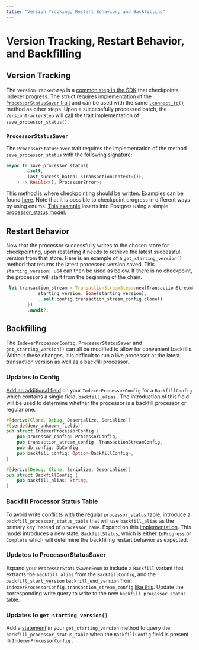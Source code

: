 ```yaml
---
title: "Version Tracking, Restart Behavior, and Backfilling"
---
```


# Version Tracking, Restart Behavior, and Backfilling

## Version Tracking
The `VersionTrackerStep` is a [common step in the SDK](https://github.com/aptos-labs/aptos-indexer-processor-sdk/blob/main/aptos-indexer-processors-sdk/sdk/src/common_steps/version_tracker_step.rs#L29C12-L29C30) that checkpoints indexer progress. The struct 
requires implementation of the [`ProcessorStatusSaver` trait](https://github.com/aptos-labs/aptos-indexer-processor-sdk/blob/main/aptos-indexer-processors-sdk/sdk/src/common_steps/version_tracker_step.rs#L16) and can be used with the same [`.connect_to()`](https://github.com/aptos-labs/aptos-indexer-processors/blob/main/rust/sdk-processor/src/processors/events_processor.rs#L117) method as other steps.  Upon a successfully processed batch, 
the `VersionTrackerStep` will [call](https://github.com/aptos-labs/aptos-indexer-processor-sdk/blob/main/aptos-indexer-processors-sdk/sdk/src/common_steps/version_tracker_step.rs#L57) the trait implementation of `save_processor_status()`.

### `ProcessorStatusSaver`
The `ProcessorStatusSaver` trait requires the implementation of the method `save_processor_status` with the following signature:

```rust
async fn save_processor_status(
        &self,
        last_success_batch: &TransactionContext<()>,
    ) -> Result<(), ProcessorError>;
```
This method is where checkpointing should be written. Examples can be found [here](https://github.com/aptos-labs/aptos-indexer-processors/blob/main/rust/sdk-processor/src/steps/common/processor_status_saver.rs#L23). 
Note that it is possible to checkpoint progress in different ways by using enums. [This example](https://github.com/aptos-labs/aptos-indexer-processors/blob/main/rust/sdk-processor/src/steps/common/processor_status_saver.rs#L131) inserts into Postgres using a simple [processor_status model](https://github.com/aptos-labs/aptos-indexer-processors/blob/main/rust/processor/src/db/postgres/models/processor_status.rs). 

## Restart Behavior 
Now that the processor successfully writes to the chosen store for checkpointing, upon restarting it needs to retrieve the latest successful version from that store. Here is an example of a `get_starting_version()` method that returns the latest processed version saved. This `starting_version: u64` can then be used as below. If there is no checkpoint, the processor will start from the beginning of the chain.

```rust
 let transaction_stream = TransactionStreamStep::new(TransactionStreamConfig {
            starting_version: Some(starting_version),
            ..self.config.transaction_stream_config.clone()
        })
        .await?;
```

## Backfilling
The `IndexerProcessorConfig`, `ProcessorStatusSaver` and `get_starting_version()` can all be modified to allow for convenient backfills. Without these changes, it is difficult to run a live processor at the latest transaction version as well as a backfill processor. 

### Updates to Config
[Add an additional field](https://github.com/aptos-labs/aptos-indexer-processors/blob/main/rust/sdk-processor/src/config/indexer_processor_config.rs#L44) on your `IndexerProcessorConfig` for a `BackfillConfig` which contains a single field, `backfill_alias` . The introduction of this field will be used to determine whether the processor is a backfill processor or regular one.

```rust
#[derive(Clone, Debug, Deserialize, Serialize)]
#[serde(deny_unknown_fields)]
pub struct IndexerProcessorConfig {
    pub processor_config: ProcessorConfig,
    pub transaction_stream_config: TransactionStreamConfig,
    pub db_config: DbConfig,
    pub backfill_config: Option<BackfillConfig>,
}

#[derive(Debug, Clone, Serialize, Deserialize)]
pub struct BackfillConfig {
    pub backfill_alias: String,
}
```

### Backfill Processor Status Table
To avoid write conflicts with the regular `processor_status` table, introduce a `backfill_processor_status_table` that will use `backfill_alias` as the primary key instead of `processor_name`.
Expand on this [implementation](https://github.com/aptos-labs/aptos-indexer-processors/blob/main/rust/sdk-processor/src/db/common/models/backfill_processor_status.rs). This model introduces a new state, `BackfillStatus`, which is either `InProgress` or `Complete` which will determine the backfilling restart behavior as expected.


### Updates to ProcessorStatusSaver
Expand your `ProcessorStatusSaverEnum` to include a `Backfill` variant that extracts the `backfill_alias` from the `BackfillConfig`, and the `backfill_start_version` `backfill_end_version` from `IndexerProcessorConfig.transaction_stream_config` [like this](https://github.com/aptos-labs/aptos-indexer-processors/blob/main/rust/sdk-processor/src/steps/common/processor_status_saver.rs#L27). Update the corresponding write query to write to the new `backfill_processor_status` table.

### Updates to `get_starting_version()`
Add a [statement](https://github.com/aptos-labs/aptos-indexer-processors/blob/main/rust/sdk-processor/src/utils/starting_version.rs#L143) in your `get_starting_version` method to query the `backfill_processor_status_table` when the `BackfillConfig` field is present in `IndexerProcessorConfig` .

